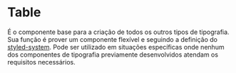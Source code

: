 

<Meta title="Data Display|Table" />

# Table

É o componente base para a criação de todos os outros tipos de tipografia. Sua função é prover um componente flexível e seguindo a definição do [styled-system](https://styled-system.com/api). Pode ser utilizado em situações específicas onde nenhum dos componentes de tipografia previamente desenvolvidos atendam os requisitos necessários.

<Preview>
  <Story name="Regular" parameters={{
    design: {
      type: 'figma',
      url: 'https://www.figma.com/file/O3bKxIcsj2rc1FNIRclJyT/Saturn-System?node-id=484%3A8489'
    }
  }}>
    <ThemeProvider>
      <Table type="regular" />
    </ThemeProvider>
  </Story>
</Preview>

<Props of={Table} />

